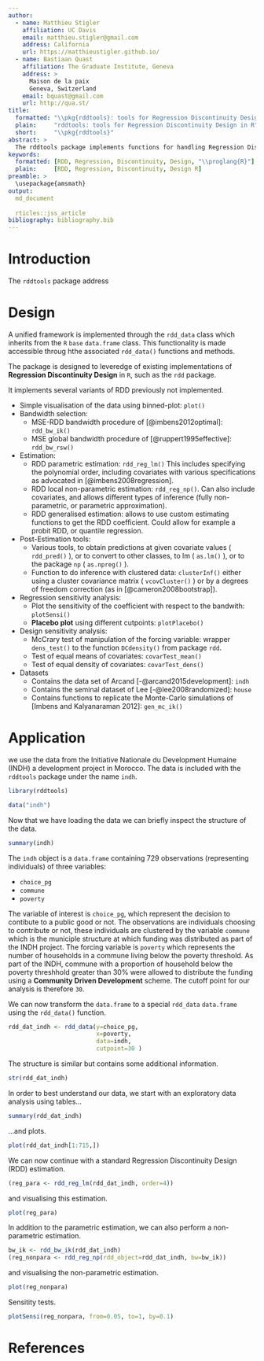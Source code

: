 ```yaml
---
author:
  - name: Matthieu Stigler
    affiliation: UC Davis
    email: matthieu.stigler@gmail.com
    address: California
    url: https://matthieustigler.github.io/
  - name: Bastiaan Quast
    affiliation: The Graduate Institute, Geneva
    address: >
      Maison de la paix
      Geneva, Switzerland
    email: bquast@gmail.com
    url: http://qua.st/
title:
  formatted: "\\pkg{rddtools}: tools for Regression Discontinuity Design in R"
  plain:     "rddtools: tools for Regression Discontinuity Design in R"
  short:     "\\pkg{rddtools}"
abstract: >
  The rddtools package implements functions for handling Regression Discontinuity Design in R.
keywords:
  formatted: [RDD, Regression, Discontinuity, Design, "\\proglang{R}"]
  plain:     [RDD, Regression, Discontinuity, Design R]
preamble: >
  \usepackage{amsmath}
output:
  md_document
  
  rticles::jss_article
bibliography: bibliography.bib
---
```


# Introduction

The `rddtools` package address 


# Design

A unified framework is implemented through the `rdd_data` class which inherits from the `R` `base` `data.frame` class.
This functionality is made accessible throug hthe associated `rdd_data()` functions and methods.

The package is designed to leveredge of existing implementations of **Regression Discontinuity Design** in `R`, such as the `rdd` package.

It implements several variants of RDD previously not implemented.

-  Simple visualisation of the data using binned-plot: `plot()`
- Bandwidth selection:
    - MSE-RDD bandwidth procedure of [@imbens2012optimal]: `rdd_bw_ik()`
    - MSE global bandwidth procedure of [@ruppert1995effective]: `rdd_bw_rsw()`
- Estimation:
    -  RDD parametric estimation: `rdd_reg_lm()` This includes specifying the polynomial order, including covariates with various specifications as advocated in [@imbens2008regression].
    -  RDD local non-parametric estimation: `rdd_reg_np()`. Can also include covariates, and allows different types of inference (fully non-parametric, or parametric approximation). 
    -  RDD generalised estimation: allows to use custom estimating functions to get the RDD coefficient. Could allow for example a probit RDD, or quantile regression.
- Post-Estimation tools:
    - Various tools, to obtain predictions at given covariate values ( `rdd_pred()` ), or to convert to other classes, to lm ( `as.lm()` ), or to the package `np` ( `as.npreg()` ). 
    - Function to do inference with clustered data: `clusterInf()` either using a cluster covariance matrix ( ``vcovCluster()`` ) or by a degrees of freedom correction (as in [@cameron2008bootstrap]).
- Regression sensitivity analysis:
    - Plot the sensitivity of the coefficient with respect to the bandwith: `plotSensi()`
    - **Placebo plot** using different cutpoints: `plotPlacebo()`
- Design sensitivity analysis:
    - McCrary test of manipulation of the forcing variable: wrapper `dens_test()` to the function `DCdensity()` from package `rdd`. 
    - Test of equal means of covariates: `covarTest_mean()`
    - Test of equal density of covariates: `covarTest_dens()`
- Datasets
    - Contains the data set of Arcand [-@arcand2015development]: `indh`
    - Contains the seminal dataset of Lee [-@lee2008randomized]: `house`
    - Contains functions to replicate the Monte-Carlo simulations of [Imbens and Kalyanaraman 2012]: `gen_mc_ik()`


# Application

we use the data from the Initiative Nationale du Development Humaine (INDH) a development project in Morocco.
The data is included with the `rddtools` package under the name `indh`.

```r
library(rddtools)
```

```r
data("indh")
```

Now that we have loading the data we can briefly inspect the structure of the data.

```r
summary(indh)
```

The `indh` object is a `data.frame` containing 729 observations (representing individuals) of three variables:

- `choice_pg` 
- `commune`
- `poverty`

The variable of interest is `choice_pg`, which represent the decision to contibute to a public good or not.
The observations are individuals choosing to contribute or not, these individuals are clustered by the variable `commune` which is the municiple structure at which funding was distributed as part of the INDH project.
The forcing variable is `poverty` which represents the number of households in a commune living below the poverty threshold.
As part of the INDH, commune with a proportion of household below the poverty threshhold greater than 30% were allowed to distribute the funding using a **Community Driven Development** scheme.
The cutoff point for our analysis is therefore `30`.

We can now transform the `data.frame` to a special `rdd_data` `data.frame` using the `rdd_data()` function.

```r
rdd_dat_indh <- rdd_data(y=choice_pg,
                         x=poverty,
                         data=indh,
                         cutpoint=30 )
```

The structure is similar but contains some additional information.

```r
str(rdd_dat_indh)
```

In order to best understand our data, we start with an exploratory data analysis using tables...

```r
summary(rdd_dat_indh)
```

...and plots.

```r
plot(rdd_dat_indh[1:715,])
```

We can now continue with a standard Regression Discontinuity Design (RDD) estimation.

```r
(reg_para <- rdd_reg_lm(rdd_dat_indh, order=4))
```

and visualising this estimation.

```r
plot(reg_para)
```

In addition to the parametric estimation, we can also perform a non-parametric estimation.

```r
bw_ik <- rdd_bw_ik(rdd_dat_indh)
(reg_nonpara <- rdd_reg_np(rdd_object=rdd_dat_indh, bw=bw_ik))
```

and visualising the non-parametric estimation.

```r
plot(reg_nonpara)
```

Sensitity tests.

```r
plotSensi(reg_nonpara, from=0.05, to=1, by=0.1)
```


# References
